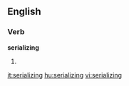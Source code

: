 
==English==

===Verb===
'''serializing'''

# {{present participle of|[[serialize]]}}

[[it:serializing]]
[[hu:serializing]]
[[vi:serializing]]